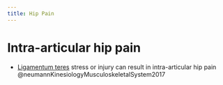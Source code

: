 ```yaml
---
title: Hip Pain
---
```



# Intra-articular hip pain {#intra-articular}

- [Ligamentum teres]({{< var ref-ligamentum-teres.path >}}) stress or injury can result in intra-articular hip pain @neumannKinesiologyMusculoskeletalSystem2017
